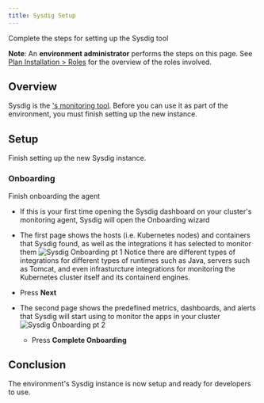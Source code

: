 ```yaml
---
title: Sysdig Setup
---
```



<PageDescription>

Complete the steps for setting up the Sysdig tool

</PageDescription>


<InlineNotification>

**Note**: An **environment administrator** performs the steps on this page. See [Plan Installation > Roles](/admin/plan-installation#roles) for the overview of the roles involved.

</InlineNotification>


## Overview

Sysdig is the [<Globals name="env" />'s monitoring tool](/guides/monitoring). Before you can use it as part of the environment, you must finish setting up the new instance.

## Setup

Finish setting up the new Sysdig instance.

### Onboarding

Finish onboarding the agent
- If this is your first time opening the Sysdig dashboard on your cluster's monitoring agent, Sysdig will open the Onboarding wizard
- The first page shows the hosts (i.e. Kubernetes nodes) and containers that Sysdig found, as well as the integrations it has 
selected to monitor them
    ![Sysdig Onboarding pt 1](sysdig-wizard-1.png)
    Notice there are different types of integrations for different types of runtimes such as Java, servers such as Tomcat, 
    and even infrasturcture integrations for monitoring the Kubernetes cluster itself and its containerd engines.

- Press **Next**

- The second page shows the predefined metrics, dashboards, and alerts that Sysdig will start using to monitor the apps 
in your cluster
    ![Sysdig Onboarding pt 2](sysdig-wizard-2.png)
    - Press **Complete Onboarding**

## Conclusion

The environment's Sysdig instance is now setup and ready for developers to use.
